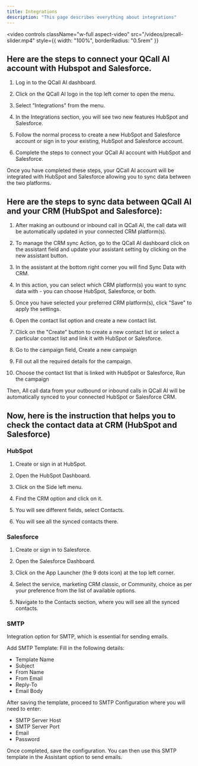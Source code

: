 ```yaml
---
title: Integrations
description: "This page describes everything about integrations"
---
```


<video
  controls
  className="w-full aspect-video"
  src="/videos/precall-slider.mp4"
  style={{ width: "100%", borderRadius: "0.5rem" }}
></video>

## Here are the steps to connect your QCall AI account with Hubspot and Salesforce.

1. Log in to the QCall AI dashboard.

2. Click on the QCall AI logo in the top left corner to open the menu.

3. Select "Integrations" from the menu.

4. In the Integrations section, you will see two new features HubSpot and Salesforce.

5. Follow the normal process to create a new HubSpot and Salesforce account or sign in to your existing, HubSpot and Salesforce account.

6. Complete the steps to connect your QCall AI account with HubSpot and Salesforce.

Once you have completed these steps, your QCall AI account will be integrated with HubSpot and Salesforce allowing you to sync data between the two platforms.

## Here are the steps to sync data between QCall AI and your CRM (HubSpot and Salesforce):

1. After making an outbound or inbound call in QCall AI, the call data will be automatically updated in your connected CRM platform(s).

2. To manage the CRM sync Action, go to the QCall AI dashboard click on the assistant field and update your assistant setting by clicking on the new assistant button.

3. In the assistant at the bottom right corner you will find Sync Data with CRM.

4. In this action, you can select which CRM platform(s) you want to sync data with - you can choose HubSpot, Salesforce, or both.

5. Once you have selected your preferred CRM platform(s), click "Save" to apply the settings.

6. Open the contact list option and create a new contact list.

7. Click on the "Create" button to create a new contact list or select a particular contact list and link it with HubSpot or Salesforce.

8. Go to the campaign field, Create a new campaign

9. Fill out all the required details for the campaign.

10. Choose the contact list that is linked with HubSpot or Salesforce, Run the campaign

Then, All call data from your outbound or inbound calls in QCall AI will be automatically synced to your connected HubSpot or Salesforce CRM.

## Now, here is the instruction that helps you to check the contact data at CRM (HubSpot and Salesforce)

### HubSpot

1. Create or sign in at HubSpot.

2. Open the HubSpot Dashboard.

3. Click on the Side left menu.

4. Find the CRM option and click on it.

5. You will see different fields, select Contacts.

6. You will see all the synced contacts there.

### Salesforce

1. Create or sign in to Salesforce.

2. Open the Salesforce Dashboard.

3. Click on the App Launcher (the 9 dots icon) at the top left corner.

4. Select the service, marketing CRM classic, or Community, choice as per your preference from the list of available options.

5. Navigate to the Contacts section, where you will see all the synced contacts.

### SMTP

Integration option for SMTP, which is essential for sending emails.

Add SMTP Template: Fill in the following details:

- Template Name
- Subject
- From Name
- From Email
- Reply-To
- Email Body

After saving the template, proceed to SMTP Configuration where you will need to enter:

- SMTP Server Host
- SMTP Server Port
- Email
- Password

Once completed, save the configuration. You can then use this SMTP template in the Assistant option to send emails.
